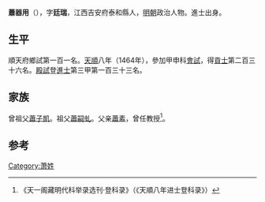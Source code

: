 {{Otheruses|other=名为萧廷瑞的其他人物|萧廷瑞}}

'''蕭器用'''（{{bd|1431年||？}}），字'''廷瑞'''，江西吉安府泰和縣人，[[明朝|明朝]]政治人物。進士出身。

== 生平 ==
順天府鄉試第一百一名。[[天顺_(明朝)|天順]]八年（1464年），參加甲申科[[會試|會試]]，得[[貢士|貢士]]第二百三十六名。[[殿試|殿試]]登[[進士|進士]]第三甲第一百三十三名。

== 家族 ==
曾祖父[[蕭子凱|蕭子凱]]。祖父[[蕭嗣虬|蕭嗣虬]]。父亲[[蕭素|蕭素]]，曾任教授<ref>《天一阁藏明代科举录选刊·登科录》（《天順八年进士登科录》）</ref>。

==参考==
{{reflist}}

{{天順八年甲申科殿試金榜}}

{{Authority control}}

{{DEFAULTSORT:}}
[[Category:萧姓|Category:萧姓]]


{{明朝人物小作品}}